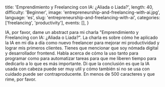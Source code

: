   title: 'Emprendimiento y Freelancing con IA: ¿Aliada o Liada?',
  length: 40,
  difficulty: 'Beginner',
  image: 'entrepreneurship-and-freelancing-with-ai.jpg',
  language: 'es',
  slug: 'entrepreneurship-and-freelancing-with-ai',
  categories: ['freelancing', 'productivity'],
  events: [],
}

IA, por favor, dame un abstract para mi charla "Emprendimiento y Freelancing con IA: ¿Aliada o Liada?". La charla es sobre cómo he aplicado la IA en mi día a día como nuevo freelancer para mejorar mi productividad y lograr mis primeros clientes. Tienes que mencionar que soy nómada digital y desarrollador frontend. Habla acerca de cómo la uso tanto para programar como para automatizar tareas para que me liberen tiempo para dedicarlo a lo que es más importante. Di que la conclusión es que la IA usada con cabeza puede ser muy util y cómo también si no se usa con cuidado puede ser contraproducente. En menos de 500 caracteres y que rime, por favor.
